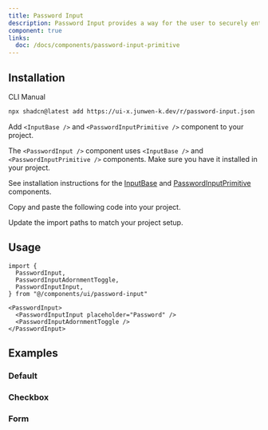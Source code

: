 ```yaml
---
title: Password Input
description: Password Input provides a way for the user to securely enter a password, with the ability to toggle the visibility of the password.
component: true
links:
  doc: /docs/components/password-input-primitive
---
```


<ComponentPreview name="password-input-demo" />

## Installation

<Tabs defaultValue="cli">

<TabsList>
  <TabsTrigger value="cli">CLI</TabsTrigger>
  <TabsTrigger value="manual">Manual</TabsTrigger>
</TabsList>
<TabsContent value="cli">

```bash
npx shadcn@latest add https://ui-x.junwen-k.dev/r/password-input.json
```

</TabsContent>

<TabsContent value="manual">

<Steps>

<Step>

Add `<InputBase />` and `<PasswordInputPrimitive />` component to your project.

</Step>

The `<PasswordInput />` component uses `<InputBase />` and `<PasswordInputPrimitive />` components. Make sure you have it installed in your project.

See installation instructions for the [InputBase](/docs/components/input-base#installation) and [PasswordInputPrimitive](/docs/components/password-input-primitive#installation) components.

<Step>Copy and paste the following code into your project.</Step>

<ComponentSource name="password-input" />

<Step>Update the import paths to match your project setup.</Step>

</Steps>

</TabsContent>

</Tabs>

## Usage

```tsx
import {
  PasswordInput,
  PasswordInputAdornmentToggle,
  PasswordInputInput,
} from "@/components/ui/password-input"
```

```tsx
<PasswordInput>
  <PasswordInputInput placeholder="Password" />
  <PasswordInputAdornmentToggle />
</PasswordInput>
```

## Examples

### Default

<ComponentPreview name="password-input-demo" />

### Checkbox

<ComponentPreview name="password-input-checkbox" />

### Form

<ComponentPreview name="password-input-form" />
